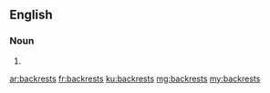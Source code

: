 ==English==

===Noun===
{{head|en|plural}}

# {{plural of|backrest|lang=en|nocat=1}}

[[ar:backrests]]
[[fr:backrests]]
[[ku:backrests]]
[[mg:backrests]]
[[my:backrests]]